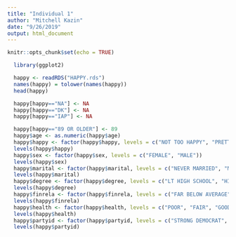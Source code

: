 ```yaml
---
title: "Individual 1"
author: "Mitchell Kazin"
date: "9/26/2019"
output: html_document
---
```


```r
knitr::opts_chunk$set(echo = TRUE)
```

```r
  library(ggplot2)
```

```r
  happy <- readRDS("HAPPY.rds")
  names(happy) = tolower(names(happy))
  head(happy)
```

```r
  happy[happy=="NA"] <- NA
  happy[happy=="DK"] <- NA
  happy[happy=="IAP"] <- NA
```

```r
  happy[happy=="89 OR OLDER"] <- 89
  happy$age <- as.numeric(happy$age)
  happy$happy <- factor(happy$happy, levels = c("NOT TOO HAPPY", "PRETTY HAPPY", "VERY HAPPY"))
  levels(happy$happy)
  happy$sex <- factor(happy$sex, levels = c("FEMALE", "MALE"))
  levels(happy$sex)
  happy$marital <- factor(happy$marital, levels = c("NEVER MARRIED", "MARRIED", "SEPARATED", "DIVORCED", "WIDOWED"))
  levels(happy$marital)
  happy$degree <- factor(happy$degree, levels = c("LT HIGH SCHOOL", "HIGH SCHOOL", "JUNIOR COLLEGE", "BACHELOR", "GRADUATE"))
  levels(happy$degree)
  happy$finrela <- factor(happy$finrela, levels = c("FAR BELOW AVERAGE", "BELOW AVERAGE", "AVERAGE", "ABOVE AVERAGE", "FAR ABOVE AVERAGE"))
  levels(happy$finrela)
  happy$health <- factor(happy$health, levels = c("POOR", "FAIR", "GOOD", "EXCELLENT"))
  levels(happy$health)
  happy$partyid <- factor(happy$partyid, levels = c("STRONG DEMOCRAT", "NOT STR DEMOCRAT",  "IND,NEAR DEM", "INDEPENDENT", "IND,NEAR REP", "NOT STR REPUBLICAN", "STRONG REPUBLICAN", "OTHER PARTY"))
  levels(happy$partyid)
```